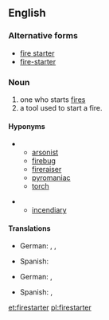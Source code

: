 ==English==

===Alternative forms===
* [[fire starter]]
* [[fire-starter]]

===Noun===
{{en-noun}}

# one who starts [[fire]]s
# a tool used to start a fire.

====Hyponyms====
* {{sense|person who starts fires}}
** [[arsonist]]
** [[firebug]]
** [[fireraiser]]
** [[pyromaniac]]
** [[torch]]

* {{sense|tool used to start a fire}}
** [[incendiary]]

====Translations====
{{trans-top|person who starts fires}}
* German: {{t-|de|Anzünder|m}}, {{t+|de|Brandstifter|m}} {{gloss|arsonist}}, {{qualifier|colloquial}} {{t-|de|Zündler|m}} {{gloss|arsonist}}
{{trans-mid}}
* Spanish: {{t-|es|incendiario|m}}
{{trans-bottom}}

{{trans-top|tool used to start a fire}}
* German: {{t-|de|Anzünder|m}}, {{t-|de|Grillanzünder|m}} {{gloss|barbecue firestarter}}
{{trans-mid}}
* Spanish: {{t-|es|incendiario|m}}, {{t+|es|encendedor|m}}
{{trans-bottom}}

[[et:firestarter]]
[[pl:firestarter]]